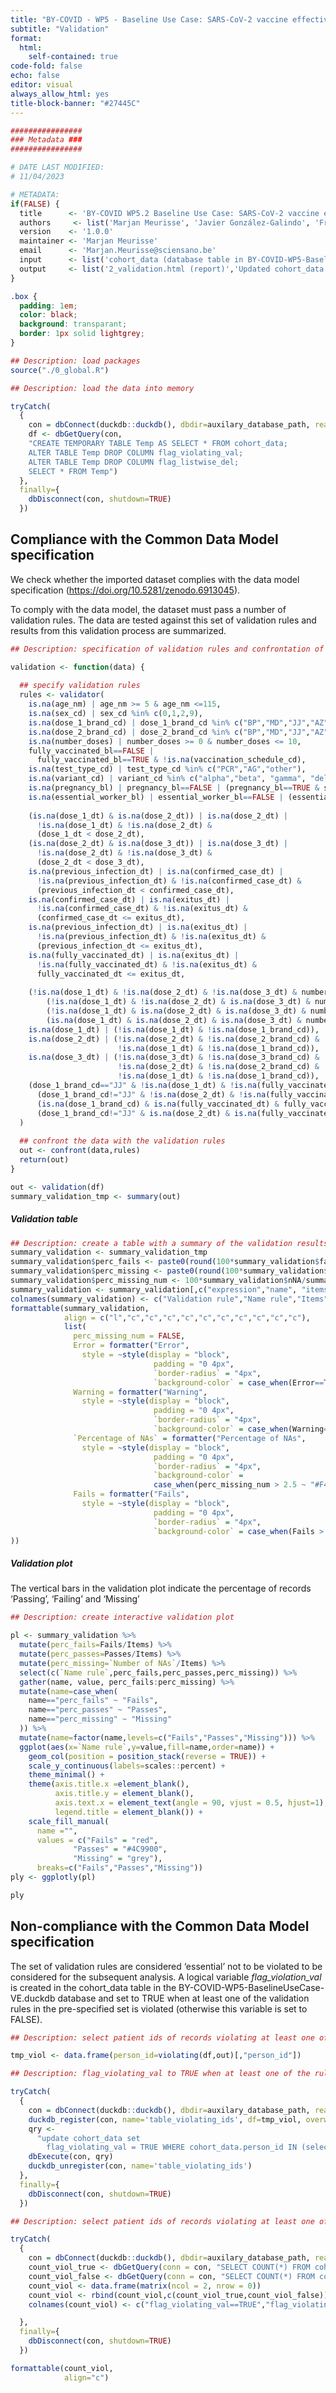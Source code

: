 ```yaml
---
title: "BY-COVID - WP5 - Baseline Use Case: SARS-CoV-2 vaccine effectiveness assessment"
subtitle: "Validation"
format: 
  html:
    self-contained: true
code-fold: false
echo: false
editor: visual
always_allow_html: yes
title-block-banner: "#27445C"
---
```


```r

################
### Metadata ###
################

# DATE LAST MODIFIED:
# 11/04/2023

# METADATA: 
if(FALSE) {
  title      <- 'BY-COVID WP5.2 Baseline Use Case: SARS-CoV-2 vaccine effectiveness - analytical pipeline - validation'
  authors     <- list('Marjan Meurisse', 'Javier González-Galindo', 'Francisco Estupiñán-Romero', 'Santiago Royo-Sierra', 'Nina Van Goethem', 'Enrique Bernal-Delgado')
  version    <- '1.0.0'
  maintainer <- 'Marjan Meurisse'
  email      <- 'Marjan.Meurisse@sciensano.be'
  input      <- list('cohort_data (database table in BY-COVID-WP5-BaselineUseCase-VE.duckdb)')
  output     <- list('2_validation.html (report)','Updated cohort_data table including the flag_violation_val')
}

```

```css

.box {
  padding: 1em;
  color: black;
  background: transparant;
  border: 1px solid lightgrey;
}

```

```r

## Description: load packages
source("./0_global.R")

```

```r

## Description: load the data into memory

tryCatch(
  {
    con = dbConnect(duckdb::duckdb(), dbdir=auxilary_database_path, read_only=FALSE)
    df <- dbGetQuery(con,
    "CREATE TEMPORARY TABLE Temp AS SELECT * FROM cohort_data;
    ALTER TABLE Temp DROP COLUMN flag_violating_val;
    ALTER TABLE Temp DROP COLUMN flag_listwise_del;
    SELECT * FROM Temp")
  },
  finally={
    dbDisconnect(con, shutdown=TRUE)
  })

```

## Compliance with the Common Data Model specification {.tabset}

We check whether the imported dataset complies with the data model specification (<https://doi.org/10.5281/zenodo.6913045>).

To comply with the data model, the dataset must pass a number of validation rules. The data are tested against this set of validation rules and results from this validation process are summarized.

::: panel-tabset
```r

## Description: specification of validation rules and confrontation of the data with these validation rules

validation <- function(data) {
  
  ## specify validation rules
  rules <- validator(
    is.na(age_nm) | age_nm >= 5 & age_nm <=115,
    is.na(sex_cd) | sex_cd %in% c(0,1,2,9),
    is.na(dose_1_brand_cd) | dose_1_brand_cd %in% c("BP","MD","JJ","AZ","NV"),
    is.na(dose_2_brand_cd) | dose_2_brand_cd %in% c("BP","MD","JJ","AZ","NV"),
    is.na(number_doses) | number_doses >= 0 & number_doses <= 10,
    fully_vaccinated_bl==FALSE |
      fully_vaccinated_bl==TRUE & !is.na(vaccination_schedule_cd),
    is.na(test_type_cd) | test_type_cd %in% c("PCR","AG","other"),
    is.na(variant_cd) | variant_cd %in% c("alpha","beta", "gamma", "delta", "omicron","epsilon", "zeta", "eta", "theta", "iota", "kappa", "lambda", "mu"),
    is.na(pregnancy_bl) | pregnancy_bl==FALSE | (pregnancy_bl==TRUE & sex_cd==2 & age_nm>=12 & age_nm<=55),
    is.na(essential_worker_bl) | essential_worker_bl==FALSE | (essential_worker_bl==TRUE & age_nm>=16 & age_nm<=70),
    
    (is.na(dose_1_dt) & is.na(dose_2_dt)) | is.na(dose_2_dt) |
      !is.na(dose_1_dt) & !is.na(dose_2_dt) & 
      (dose_1_dt < dose_2_dt),
    (is.na(dose_2_dt) & is.na(dose_3_dt)) | is.na(dose_3_dt) |
      !is.na(dose_2_dt) & !is.na(dose_3_dt) & 
      (dose_2_dt < dose_3_dt),
    is.na(previous_infection_dt) | is.na(confirmed_case_dt) |
      !is.na(previous_infection_dt) & !is.na(confirmed_case_dt) & 
      (previous_infection_dt < confirmed_case_dt),
    is.na(confirmed_case_dt) | is.na(exitus_dt) |
      !is.na(confirmed_case_dt) & !is.na(exitus_dt) & 
      (confirmed_case_dt <= exitus_dt),
    is.na(previous_infection_dt) | is.na(exitus_dt) |
      !is.na(previous_infection_dt) & !is.na(exitus_dt) & 
      (previous_infection_dt <= exitus_dt),
    is.na(fully_vaccinated_dt) | is.na(exitus_dt) |
      !is.na(fully_vaccinated_dt) & !is.na(exitus_dt) & 
      fully_vaccinated_dt <= exitus_dt,
    
    (!is.na(dose_1_dt) & !is.na(dose_2_dt) & !is.na(dose_3_dt) & number_doses>=3) | 
        (!is.na(dose_1_dt) & !is.na(dose_2_dt) & is.na(dose_3_dt) & number_doses==2) |
        (!is.na(dose_1_dt) & is.na(dose_2_dt) & is.na(dose_3_dt) & number_doses==1) | 
        (is.na(dose_1_dt) & is.na(dose_2_dt) & is.na(dose_3_dt) & number_doses==0),
    is.na(dose_1_dt) | (!is.na(dose_1_dt) & !is.na(dose_1_brand_cd)),
    is.na(dose_2_dt) | (!is.na(dose_2_dt) & !is.na(dose_2_brand_cd) &
                        !is.na(dose_1_dt) & !is.na(dose_1_brand_cd)),
    is.na(dose_3_dt) | (!is.na(dose_3_dt) & !is.na(dose_3_brand_cd) &
                        !is.na(dose_2_dt) & !is.na(dose_2_brand_cd) &
                        !is.na(dose_1_dt) & !is.na(dose_1_brand_cd)),
    (dose_1_brand_cd=="JJ" & !is.na(dose_1_dt) & !is.na(fully_vaccinated_dt) & fully_vaccinated_bl==TRUE) | 
      (dose_1_brand_cd!="JJ" & !is.na(dose_2_dt) & !is.na(fully_vaccinated_dt) & fully_vaccinated_bl==TRUE) | 
      (is.na(dose_1_brand_cd) & is.na(fully_vaccinated_dt) & fully_vaccinated_bl==FALSE) |
      (dose_1_brand_cd!="JJ" & is.na(dose_2_dt) & is.na(fully_vaccinated_dt) & fully_vaccinated_bl==FALSE)
  )
  
  ## confront the data with the validation rules
  out <- confront(data,rules)
  return(out)
}

out <- validation(df)
summary_validation_tmp <- summary(out)


```

##### Validation table

```r

## Description: create a table with a summary of the validation results
summary_validation <- summary_validation_tmp
summary_validation$perc_fails <- paste0(round(100*summary_validation$fails/summary_validation$items,2),'%')
summary_validation$perc_missing <- paste0(round(100*summary_validation$nNA/summary_validation$items,2),'%')
summary_validation$perc_missing_num <- 100*summary_validation$nNA/summary_validation$items
summary_validation <- summary_validation[,c("expression","name", "items","passes","fails","perc_fails","nNA","perc_missing", "error","warning","perc_missing_num")]
colnames(summary_validation) <- c("Validation rule","Name rule","Items","Passes","Fails","Percentage of fails","Number of NAs","Percentage of NAs","Error","Warning","perc_missing_num")
formattable(summary_validation,
            align = c("l","c","c","c","c","c","c","c","c","c","c"),
            list(
              perc_missing_num = FALSE,
              Error = formatter("Error",
                style = ~style(display = "block", 
                                padding = "0 4px", 
                                `border-radius` = "4px", 
                                `background-color` = case_when(Error==TRUE ~"#F4A460"))),
              Warning = formatter("Warning",
                style = ~style(display = "block", 
                                padding = "0 4px", 
                                `border-radius` = "4px", 
                                `background-color` = case_when(Warning==TRUE ~"#F4A460"))),
              `Percentage of NAs` = formatter("Percentage of NAs",
                style = ~style(display = "block", 
                                padding = "0 4px", 
                                `border-radius` = "4px", 
                                `background-color` = 
                                case_when(perc_missing_num > 2.5 ~ "#F4A460"))),
              Fails = formatter("Fails",
                style = ~style(display = "block", 
                                padding = "0 4px", 
                                `border-radius` = "4px", 
                                `background-color` = case_when(Fails > 0 ~ "#F4A460")))
))

```

##### Validation plot

The vertical bars in the validation plot indicate the percentage of records 'Passing', 'Failing' and 'Missing'

```r

## Description: create interactive validation plot

pl <- summary_validation %>%
  mutate(perc_fails=Fails/Items) %>%
  mutate(perc_passes=Passes/Items) %>%
  mutate(perc_missing=`Number of NAs`/Items) %>%
  select(c(`Name rule`,perc_fails,perc_passes,perc_missing)) %>%
  gather(name, value, perc_fails:perc_missing) %>%
  mutate(name=case_when(
    name=="perc_fails" ~ "Fails",
    name=="perc_passes" ~ "Passes",
    name=="perc_missing" ~ "Missing"
  )) %>%
  mutate(name=factor(name,levels=c("Fails","Passes","Missing"))) %>%
  ggplot(aes(x=`Name rule`,y=value,fill=name,order=name)) +
    geom_col(position = position_stack(reverse = TRUE)) +
    scale_y_continuous(labels=scales::percent) +
    theme_minimal() +
    theme(axis.title.x =element_blank(),
          axis.title.y = element_blank(),
          axis.text.x = element_text(angle = 90, vjust = 0.5, hjust=1),
          legend.title = element_blank()) +
    scale_fill_manual(
      name ="",
      values = c("Fails" = "red",
              "Passes" = "#4C9900",
              "Missing" = "grey"),
      breaks=c("Fails","Passes","Missing")) 
ply <- ggplotly(pl)


```

```r

ply

```
:::

## Non-compliance with the Common Data Model specification

The set of validation rules are considered 'essential' not to be violated to be considered for the subsequent analysis. A logical variable *flag_violation_val* is created in the cohort_data table in the BY-COVID-WP5-BaselineUseCase-VE.duckdb database and set to TRUE when at least one of the validation rules in the pre-specified set is violated (otherwise this variable is set to FALSE).

```r

## Description: select patient ids of records violating at least one of the 'essential' validation rules

tmp_viol <- data.frame(person_id=violating(df,out)[,"person_id"])

```

```r

## Description: flag_violating_val to TRUE when at least one of the rules is violated

tryCatch(
  {
    con = dbConnect(duckdb::duckdb(), dbdir=auxilary_database_path, read_only=FALSE)
    duckdb_register(con, name='table_violating_ids', df=tmp_viol, overwrite = TRUE, experimental = FALSE)
    qry <- 
      "update cohort_data set
        flag_violating_val = TRUE WHERE cohort_data.person_id IN (select person_id from table_violating_ids);"
    dbExecute(con, qry)
    duckdb_unregister(con, name='table_violating_ids')
  },
  finally={
    dbDisconnect(con, shutdown=TRUE)
  })

```

```r

## Description: select patient ids of records violating at least one of the validation rules

tryCatch(
  {
    con = dbConnect(duckdb::duckdb(), dbdir=auxilary_database_path, read_only=FALSE)
    count_viol_true <- dbGetQuery(conn = con, "SELECT COUNT(*) FROM cohort_data WHERE flag_violating_val==TRUE")
    count_viol_false <- dbGetQuery(conn = con, "SELECT COUNT(*) FROM cohort_data WHERE flag_violating_val==FALSE")
    count_viol <- data.frame(matrix(ncol = 2, nrow = 0))
    count_viol <- rbind(count_viol,c(count_viol_true,count_viol_false))
    colnames(count_viol) <- c("flag_violating_val==TRUE","flag_violating_val==FALSE")

  },
  finally={
    dbDisconnect(con, shutdown=TRUE)
  })

formattable(count_viol,
            align="c")

```
